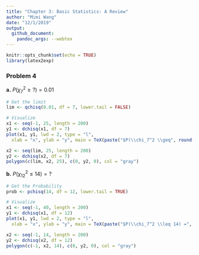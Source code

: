 ```yaml
---
title: "Chapter 3: Basic Statistics: A Review"
author: "Mimi Wang"
date: "12/1/2019"
output:
  github_document:
    pandoc_args: --webtex
---
```


```r
knitr::opts_chunk$set(echo = TRUE)
library(latex2exp)
```

### Problem 4

**a.** $P(\chi_7^2 \geq ?) = 0.01$

```r
# Get the limit
lim <- qchisq(0.01, df = 7, lower.tail = FALSE)

# Visualize
x1 <- seq(-1, 25, length = 200)
y1 <- dchisq(x1, df = 7)
plot(x1, y1, lwd = 2, type = "l",
  xlab = "x", ylab = "y", main = TeX(paste("$P(\\chi_7^2 \\geq", round(lim, 2),") = 0.01")))

x2 <- seq(lim, 25, length = 200)
y2 <- dchisq(x2, df = 7)
polygon(c(lim, x2, 25), c(0, y2, 0), col = "gray")

```

**b.** $P(\chi_12^2 \leq 14) = ?$

```r
# Get the Probability
prob <- pchisq(14, df = 12, lower.tail = TRUE)

# Visualize
x1 <- seq(-1, 40, length = 200)
y1 <- dchisq(x1, df = 12)
plot(x1, y1, lwd = 2, type = "l",
  xlab = "x", ylab = "y", main = TeX(paste("$P(\\chi_7^2 \\leq 14) =", round(prob, 2))))

x2 <- seq(-1, 14, length = 200)
y2 <- dchisq(x2, df = 12)
polygon(c(-1, x2, 14), c(0, y2, 0), col = "gray")
```
